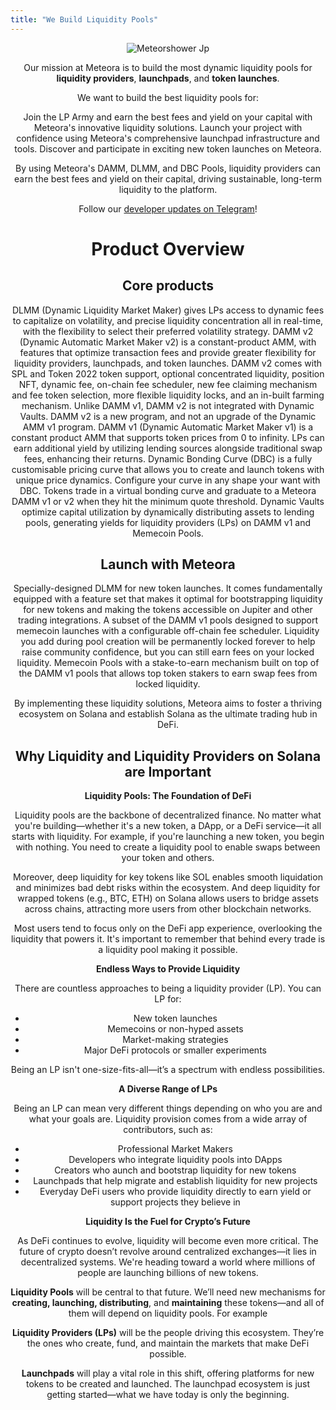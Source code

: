 ```yaml
---
title: "We Build Liquidity Pools"
---
```


<div align="center" />

![Meteorshower Jp](/images/meteorshower.jpg)

Our mission at Meteora is to build the most dynamic liquidity pools for **liquidity providers**, **launchpads**, and **token launches**.

We want to build the best liquidity pools for:

<CardGroup cols={2}>
  <Card title="Liquidity Providers" icon="users" iconType="solid" href="https://lparmy.meteora.ag/">
    Join the LP Army and earn the best fees and yield on your capital with Meteora's innovative liquidity solutions.
  </Card>
  <Card title="Launchpads" icon="rocket" iconType="solid" href="https://launch.meteora.ag/">
    Launch your project with confidence using Meteora's comprehensive launchpad infrastructure and tools.
  </Card>
  <Card title="Launches" icon="star" iconType="solid" href="https://www.meteora.ag/">
    Discover and participate in exciting new token launches on Meteora.
  </Card>
</CardGroup>

By using Meteora's DAMM, DLMM, and DBC Pools, liquidity providers can earn the best fees and yield on their capital, driving sustainable, long-term liquidity to the platform.

Follow our [developer updates on Telegram](https://t.me/meteora_dev)\!

# Product Overview

## Core products

<CardGroup cols={2}>
  <Card title="DLMM" icon="arrows-to-circle" iconType="solid" href="/overview/products/dlmm/1-what-is-dlmm">
    DLMM (Dynamic Liquidity Market Maker) gives LPs access to dynamic fees to capitalize on volatility, and precise liquidity concentration all in real-time, with the flexibility to select their preferred volatility strategy.
  </Card>
  <Card title="DAMM v2" icon="calculator-simple" iconType="solid" href="/overview/products/damm-v2/1-what-is-damm-v2">
    DAMM v2 (Dynamic Automatic Market Maker v2) is a constant-product AMM, with features that optimize transaction fees and provide greater flexibility for liquidity providers, launchpads, and token launches. DAMM v2 comes with SPL and Token 2022 token support, optional concentrated liquidity, position NFT, dynamic fee, on-chain fee scheduler, new fee claiming mechanism and fee token selection, more flexible liquidity locks, and an in-built farming mechanism. Unlike DAMM v1, DAMM v2 is not integrated with Dynamic Vaults. DAMM v2 is a new program, and not an upgrade of the Dynamic AMM v1 program.
  </Card>
  <Card title="DAMM v1" icon="infinity" iconType="solid" href="/overview/products/damm-v1/1-what-is-damm-v1">
    DAMM v1 (Dynamic Automatic Market Maker v1) is a constant product AMM that supports token prices from 0 to infinity. LPs can earn additional yield by utilizing lending sources alongside traditional swap fees, enhancing their returns.
  </Card>
  <Card title="Dynamic Bonding Curve" icon="chart-simple" iconType="solid" href="/overview/products/dbc/1-what-is-dbc">
    Dynamic Bonding Curve (DBC) is a fully customisable pricing curve that allows you to create and launch tokens with unique price dynamics. Configure your curve in any shape your want with DBC. Tokens trade in a virtual bonding curve and graduate to a Meteora DAMM v1 or v2 when they hit the minimum quote threshold.
  </Card>
  <Card title="Dynamic Vault" icon="vault" iconType="solid" href="/overview/products/dynamic-vault/1-what-is-dynamic-vault">
    Dynamic Vaults optimize capital utilization by dynamically distributing assets to lending pools, generating yields for liquidity providers (LPs) on DAMM v1 and Memecoin Pools.
  </Card>
</CardGroup>

## Launch with Meteora

<CardGroup cols={2}>
  <Card title="DLMM Launch Pools" icon="circle-1" iconType="solid" href="/meteora-launch-pool/meteora-launch-pool-overview">
    Specially-designed DLMM for new token launches. It comes fundamentally equipped with a feature set that makes it optimal for bootstrapping liquidity for new tokens and making the tokens accessible on Jupiter and other trading integrations.
  </Card>
  <Card title="Memecoin Pools" icon="circle-2" iconType="solid" href="/for-memecoins/dynamic-memecoin-pools">
    A subset of the DAMM v1 pools designed to support memecoin launches with a configurable off-chain fee scheduler. Liquidity you add during pool creation will be permanently locked forever to help raise community confidence, but you can still earn fees on your locked liquidity.
  </Card>
  <Card title="Stake2Earn Pools" icon="circle-3" iconType="solid" href="/for-memecoins/m3m3-pools">
    Memecoin Pools with a stake-to-earn mechanism built on top of the DAMM v1 pools that allows top token stakers to earn swap fees from locked liquidity.
  </Card>
  </CardGroup>

By implementing these liquidity solutions, Meteora aims to foster a thriving ecosystem on Solana and establish Solana as the ultimate trading hub in DeFi.

## Why Liquidity and Liquidity Providers on Solana are Important

**Liquidity Pools: The Foundation of DeFi**

Liquidity pools are the backbone of decentralized finance. No matter what you're building—whether it's a new token, a DApp, or a DeFi service—it all starts with liquidity. For example, if you're launching a new token, you begin with nothing. You need to create a liquidity pool to enable swaps between your token and others.

Moreover, deep liquidity for key tokens like SOL enables smooth liquidation and minimizes bad debt risks within the ecosystem. And deep liquidity for wrapped tokens (e.g., BTC, ETH) on Solana allows users to bridge assets across chains, attracting more users from other blockchain networks.

Most users tend to focus only on the DeFi app experience, overlooking the liquidity that powers it. It's important to remember that behind every trade is a liquidity pool making it possible.

**Endless Ways to Provide Liquidity**

There are countless approaches to being a liquidity provider (LP). You can LP for:

- New token launches
- Memecoins or non-hyped assets
- Market-making strategies
- Major DeFi protocols or smaller experiments

Being an LP isn't one-size-fits-all—it’s a spectrum with endless possibilities.

**A Diverse Range of LPs**

Being an LP can mean very different things depending on who you are and what your goals are. Liquidity provision comes from a wide array of contributors, such as:

- Professional Market Makers
- Developers who integrate liquidity pools into DApps
- Creators who aunch and bootstrap liquidity for new tokens
- Launchpads that help migrate and establish liquidity for new projects
- Everyday DeFi users who provide liquidity directly to earn yield or support projects they believe in

**Liquidity Is the Fuel for Crypto’s Future**

As DeFi continues to evolve, liquidity will become even more critical. The future of crypto doesn’t revolve around centralized exchanges—it lies in decentralized systems. We're heading toward a world where millions of people are launching billions of new tokens.

**Liquidity Pools** will be central to that future. We’ll need new mechanisms for **creating, launching, distributing**, and **maintaining** these tokens—and all of them will depend on liquidity pools. For example

**Liquidity Providers (LPs)** will be the people driving this ecosystem. They’re the ones who create, fund, and maintain the markets that make DeFi possible.

**Launchpads** will play a vital role in this shift, offering platforms for new tokens to be created and launched. The launchpad ecosystem is just getting started—what we have today is only the beginning.